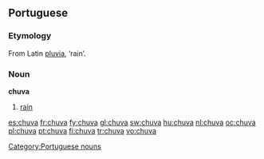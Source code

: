 ==Portuguese==

===Etymology===
From Latin [[pluvia]], ‘rain’.

===Noun===
'''chuva''' {{f}}

# [[rain]]

[[Category:Portuguese nouns]]

[[es:chuva]]
[[fr:chuva]]
[[fy:chuva]]
[[gl:chuva]]
[[sw:chuva]]
[[hu:chuva]]
[[nl:chuva]]
[[oc:chuva]]
[[pl:chuva]]
[[pt:chuva]]
[[fi:chuva]]
[[tr:chuva]]
[[vo:chuva]]